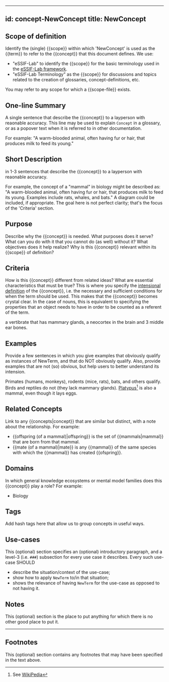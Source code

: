 
---
id: concept-NewConcept
title: NewConcept
---
<!--Replace 'NewConcept' with the name for the concept you want to define. Then, provide contents for the sections as you wish. You MUST provide contents for the sections 'Scope of definition', 'Short Description' and 'Criteria'-->

## Scope of definition
Identify the (single) {{scope}} within which 'NewConcept' is used as the {{term}} to refer to the {{concept}} that this document defines. We use:

- "eSSIF-Lab" to identify the {{scope}} for the basic terminology used in the [eSSIF-Lab framework](https://essif-lab.pages.grnet.gr/framework).
- "eSSIF-Lab Terminology" as the {{scope}} for discussions and topics related to the creation of glossaries, concept-definitions, etc.

You may refer to any scope for which a {{scope-file}} exists.

## One-line Summary
A single sentence that describe the {{concept}} to a layperson with reaonable accuracy. This line may be used to explain `Concept` in a glossary, or as a popover text when it is referred to in other documentation.

For example: "A warm-blooded animal, often having fur or hair, that produces milk to feed its young."

## Short Description
in 1-3 sentences that describe the {{concept}} to a layperson with reaonable accuracy.

For example, the concept of a "mammal" in biology might be described as: "A warm-blooded animal, often having fur or hair, that produces milk to feed its young. Examples include rats, whales, and bats." A diagram could be included, if appropriate. The goal here is not perfect clarity; that's the focus of the 'Criteria' section.

## Purpose
Describe why the {{concept}} is needed. What purposes does it serve? What can you do with it that you cannot do (as well) without it? What objectives does it help realize? Why is this {{concept}} relevant within its {{scope}} of definition?

## Criteria
How is this {{concept}} different from related ideas? What are essential characteristics that must be true? This is where you specify the [intensional definition](https://en.wikipedia.org/wiki/Extensional_and_intensional_definitions) of the {{concept}}, i.e. the necessary and sufficient conditions for when the term should be used. This makes that the {{concept}} becomes crystal clear. In the case of nouns, this is equivalent to specifying the properties that an object needs to have in order to be counted as a referent of the term.

a vertibrate that has mammary glands, a neocortex in the brain and 3 middle ear bones.

## Examples
Provide a few sentences in which you give examples that obviously qualify as instances of NewTerm, and that do NOT obviously qualify. Also, provide examples that are not (so) obvious, but help users to better understand its intension.

Primates (humans, monkeys), rodents (mice, rats), bats, and others qualify. Birds and reptiles do not (they lack mammary glands). [Platypus](https://en.wikipedia.org/wiki/Platypus)[^1] is also a mammal, even though it lays eggs.

## Related Concepts
Link to any {{concepts|concept}} that are similar but distinct, with a note about the relationship. For example:

* {{offspring (of a mammal)|offspring}} is the set of {{mammals|mammal}} that are born from that mammal.
* {{mate (of a mammal)|mate}} is any {{mammal}} of the same species with which the {{mammal}} has created {{ofspring}}.

## Domains
In which general knowledge ecosystems or mental model families does this {{concept}} play a role? For example:

* Biology

## Tags
Add hash tags here that allow us to group concepts in useful ways.

## Use-cases
This (optional) section specifies an (optional) introductory paragraph, and a level-3 (i.e. `###`) subsection for every use case it describes. Every such use-case SHOULD
- describe the situation/context of the use-case;
- show how to apply `NewTerm` to/in that situation;
- shows the relevance of having `NewTerm` for the use-case as opposed to not having it.

## Notes
This (optional) section is the place to put anything for which there is no other good place to put it.

---
## Footnotes
This (optional) section contains any footnotes that may have been specified in the text above.

[^1]: See [WikiPedia](https://en.wikipedia.org/wiki/Platypus)

